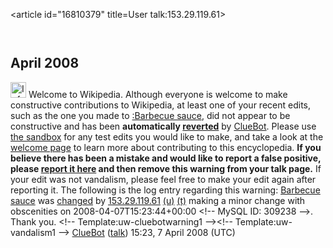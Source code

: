<article id="16810379" title=User talk:153.29.119.61>
	<talkpage id="16810379" title="User talk:153.29.119.61">


== April 2008 ==
[[Image:Information.svg|left|25px]] Welcome to Wikipedia. Although everyone is welcome to make constructive contributions to Wikipedia, at least one of your recent edits, such as the one you made to [[:Barbecue sauce]], did not appear to be constructive and has been '''automatically [[Help:Reverting|reverted]]''' by [[User:ClueBot|ClueBot]].  Please use [[Wikipedia:Sandbox|the sandbox]] for any test edits you would like to make, and take a look at the [[Wikipedia:Introduction|welcome page]] to learn more about contributing to this encyclopedia. {{User:ClueBot/Tracker}} '''If you believe there has been a mistake and would like to report a false positive, please [[User:ClueBot/FalsePositives|report it here]] and then remove this warning from your talk page.'''  If your edit was not vandalism, please feel free to make your edit again after reporting it. The following is the log entry regarding this warning: [[Barbecue sauce]] was [http://en.wikipedia.org/w/index.php?title=Barbecue+sauce&amp;diff=204001221&amp;oldid=203988313 changed] by [[Special:Contributions/153.29.119.61|153.29.119.61]] [[User:153.29.119.61|(u)]] [[User talk:153.29.119.61|(t)]] making a minor change with obscenities on 2008-04-07T15:23:44+00:00 &lt;!-- MySQL ID: 309238 --&gt;. Thank you. &lt;!-- Template:uw-cluebotwarning1 --&gt;&lt;!-- Template:uw-vandalism1 --&gt; [[User:ClueBot|ClueBot]] ([[User talk:ClueBot|talk]]) 15:23, 7 April 2008 (UTC)
	</talkpage>
</article>